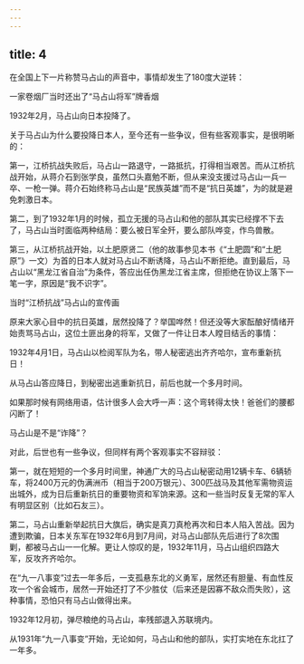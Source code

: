 ```yaml
---
---
---
```

title: 4
---



在全国上下一片称赞马占山的声音中，事情却发生了180度大逆转：

一家卷烟厂当时还出了“马占山将军”牌香烟



1932年2月，马占山向日本投降了。

关于马占山为什么要投降日本人，至今还有一些争议，但有些客观事实，是很明晰的：

第一，江桥抗战失败后，马占山一路退守，一路抵抗，打得相当艰苦。而从江桥抗战开始，从蒋介石到张学良，虽然口头嘉勉不断，但从来没支援过马占山一兵一卒、一枪一弹。蒋介石始终称马占山是“民族英雄”而不是“抗日英雄”，为的就是避免刺激日本。

第二，到了1932年1月的时候，孤立无援的马占山和他的部队其实已经撑不下去了，马占山当时面临两种结局：要么被日军全歼，要么部队哗变，作鸟兽散。

第三，从江桥抗战开始，以土肥原贤二（他的故事参见本书《“土肥圆”和“土肥原”》一文）为首的日本人就对马占山不断诱降，马占山不断拒绝。直到最后，马占山以“黑龙江省自治”为条件，答应出任伪黑龙江省主席，但拒绝在协议上落下一笔一字，原因是“我不识字”。

当时“江桥抗战”马占山的宣传画



原来大家心目中的抗日英雄，居然投降了？举国哗然！但还没等大家酝酿好情绪开始责骂马占山，这位土匪出身的将军，又做了一件让日本人瞠目结舌的事情：

1932年4月1日，马占山以检阅军队为名，带人秘密逃出齐齐哈尔，宣布重新抗日！

从马占山答应降日，到秘密出逃重新抗日，前后也就一个多月时间。

如果那时候有网络用语，估计很多人会大呼一声：这个弯转得太快！爸爸们的腰都闪断了！

马占山是不是“诈降”？

对此，后世也有一些争议，但同样有两个客观事实不容辩驳：

第一，就在短短的一个多月时间里，神通广大的马占山秘密动用12辆卡车、6辆轿车，将2400万元的伪满洲币（相当于200万银元）、300匹战马及其他军需物资运出城外，成为日后重新抗日的重要物资和军饷来源。这和一些当时反复无常的军人有明显区别（比如石友三）。

第二，马占山重新举起抗日大旗后，确实是真刀真枪再次和日本人陷入苦战。因为遭到欺骗，日本关东军在1932年6月到7月间，对马占山部队先后进行了8次围剿，都被马占山一一化解。更让人惊叹的是，1932年11月，马占山组织四路大军，反攻齐齐哈尔。

在“九一八事变”过去一年多后，一支孤悬东北的义勇军，居然还有胆量、有血性反攻一个省会城市，居然一开始还打了不少胜仗（后来还是因寡不敌众而失败），这种事情，恐怕只有马占山做得出来。

1932年12月初，弹尽粮绝的马占山，率残部退入苏联境内。

从1931年“九一八事变”开始，无论如何，马占山和他的部队，实打实地在东北扛了一年多。